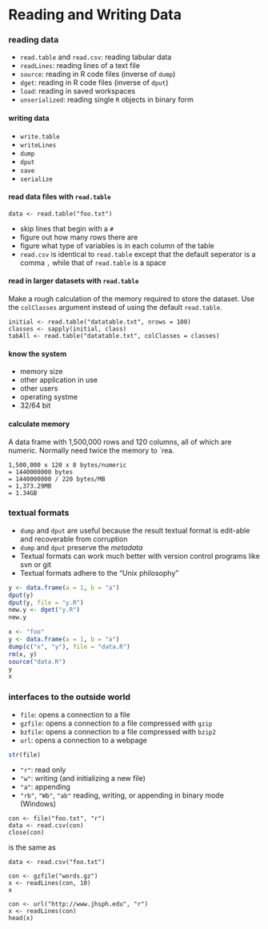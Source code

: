Reading and Writing Data
========================

### reading data

- `read.table` and `read.csv`: reading tabular data
- `readLines`: reading lines of a text file
- `source`: reading in R code files (inverse of `dump`)
- `dget`: reading in R code files (inverse of `dput`)
- `load`: reading in saved workspaces
- `unserialized`: reading single `R` objects in binary form

#### writing data

- `write.table`
- `writeLines`
- `dump`
- `dput`
- `save`
- `serialize`

#### read data files with `read.table`

```
data <- read.table("foo.txt")
```

- skip lines that begin with a `#`
- figure out how many rows there are
- figure what type of variables is in each column of the table
- `read.csv` is identical to `read.table` except that the default seperator is a comma `,` while that of `read.table` is a space ` `

#### read in larger datasets with `read.table`

Make a rough calculation of the memory required to store the dataset. Use the `colClasses` argument instead of using the default `read.table`.

```
initial <- read.table("datatable.txt", nrows = 100)
classes <- sapply(initial, class)
tabAll <- read.table("datatable.txt", colClasses = classes)
```

#### know the system

- memory size
- other application in use
- other users
- operating systme
- 32/64 bit

#### calculate memory

A data frame with 1,500,000 rows and 120 columns, all of which are numeric. Normally need twice the memory to `rea.

```
1,500,000 x 120 x 8 bytes/numeric
= 1440000000 bytes
= 1440000000 / 220 bytes/MB
= 1,373.29MB
= 1.34GB
```

### textual formats

- `dump` and `dput` are useful because the result textual format is edit-able and recoverable from corruption
- `dump` and `dput` preserve the *metadata*
- Textual formats can work much better with version control programs like svn or git
- Textual formats adhere to the "Unix philosophy"

```r
y <- data.frame(a = 1, b = "a")
dput(y)
dput(y, file = "y.R")
new.y <- dget("y.R")
new.y
```

```r
x <- "foo"
y <- data.frame(a = 1, b = "a")
dump(c("x", "y"), file = "data.R")
rm(x, y)
source("data.R")
y
x
```

### interfaces to the outside world

- `file`: opens a connection to a file
- `gzfile`: opens a connection to a file compressed with `gzip`
- `bzfile`: opens a connection to a file compressed with `bzip2`
- `url`: opens a connection to a webpage

```r
str(file)
```

- `"r"`: read only
- `"w"`: writing (and initializing a new file)
- `"a"`: appending
- `"rb"`, `"Wb"`, `"ab"` reading, writing, or appending in binary mode (Windows)

```
con <- file("foo.txt", "r")
data <- read.csv(con)
close(con)
```

is the same as

```
data <- read.csv("foo.txt")
```

```
con <- gzfile("words.gz")
x <- readLines(con, 10)
x
```

```
con <- url("http://www.jhsph.edu", "r")
x <- readLines(con)
head(x)
```
